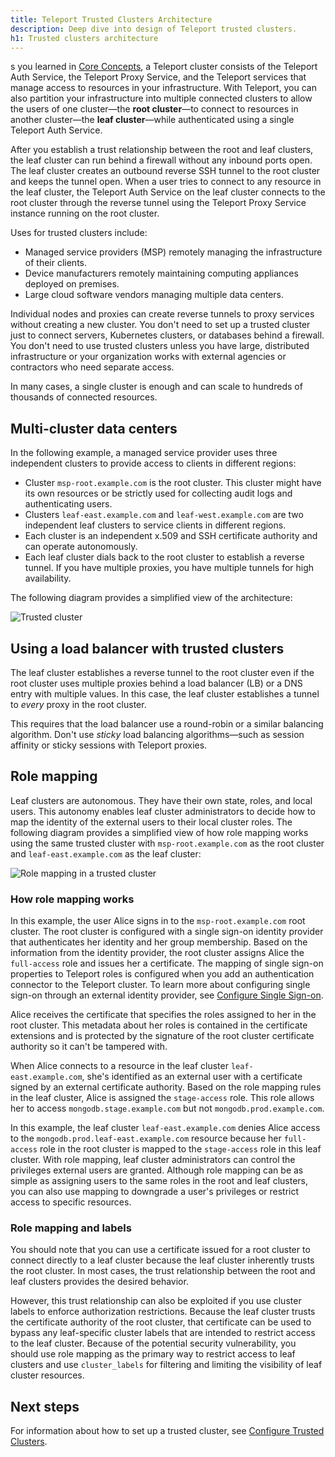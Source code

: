 ```yaml
---
title: Teleport Trusted Clusters Architecture
description: Deep dive into design of Teleport trusted clusters.
h1: Trusted clusters architecture
---
```


s you learned in [Core Concepts](../../core-concepts.mdx), a Teleport cluster
consists of the Teleport Auth Service, the Teleport Proxy Service, and the 
Teleport services that manage access to resources in your infrastructure.
With Teleport, you can also partition your infrastructure into multiple connected 
clusters to allow the users of one cluster—the **root cluster**—to connect to resources 
in another cluster—the **leaf cluster**—while authenticated using a single 
Teleport Auth Service. 

After you establish a trust relationship between the root and leaf clusters, the leaf cluster can
run behind a firewall without any inbound ports open. The leaf cluster creates an outbound reverse 
SSH tunnel to the root cluster and keeps the tunnel open.
When a user tries to connect to any resource in the leaf cluster, the Teleport Auth Service on the 
leaf cluster connects to the root cluster through the reverse tunnel using the Teleport Proxy Service 
instance running on the root cluster.

Uses for trusted clusters include:

- Managed service providers (MSP) remotely managing the infrastructure of their clients.
- Device manufacturers remotely maintaining computing appliances deployed on premises.
- Large cloud software vendors managing multiple data centers.

Individual nodes and proxies can create reverse tunnels to proxy services without creating a new cluster.
You don't need to set up a trusted cluster just to connect servers, Kubernetes clusters, or
databases behind a firewall. You don't need to use trusted clusters unless you have
large, distributed infrastructure or your organization works with external agencies or contractors who
need separate access.

In many cases, a single cluster is enough and can scale to hundreds of thousands
of connected resources.

## Multi-cluster data centers

In the following example, a managed service provider uses three independent clusters to 
provide access to clients in different regions:

- Cluster `msp-root.example.com` is the root cluster. This cluster might have its own resources or be 
strictly used for collecting audit logs and authenticating users.
- Clusters `leaf-east.example.com` and `leaf-west.example.com` are two independent leaf clusters to service 
clients in different regions.
- Each cluster is an independent x.509 and SSH certificate authority and can operate autonomously.
- Each leaf cluster dials back to the root cluster to establish a reverse tunnel. If you have multiple 
proxies, you have multiple tunnels for high availability.

The following diagram provides a simplified view of the architecture:

![Trusted cluster](../../img/trusted-clusters/simplified-trusted-cluster.png)

## Using a load balancer with trusted clusters

The leaf cluster establishes a reverse tunnel to the root cluster even if the
root cluster uses multiple proxies behind a load balancer (LB) or a DNS entry
with multiple values. In this case, the leaf cluster establishes a tunnel to
*every* proxy in the root cluster.

This requires that the load balancer use a round-robin or a similar balancing algorithm.
Don't use *sticky* load balancing algorithms—such as session affinity or sticky sessions
with Teleport proxies.

## Role mapping

Leaf clusters are autonomous. They have their own state, roles, and local users. 
This autonomy enables leaf cluster administrators to decide how to map the identity of the 
external users to their local cluster roles. 
The following diagram provides a simplified view of how role mapping works using the same trusted
cluster with `msp-root.example.com` as the root cluster and `leaf-east.example.com` as the leaf cluster:

![Role mapping in a trusted cluster](../../img/trusted-clusters/simplified-trusted-cluster-role-mapping.png)

### How role mapping works

In this example, the user Alice signs in to the `msp-root.example.com` root cluster. The root cluster is
configured with a single sign-on identity provider that authenticates her identity and her group membership.
Based on the information from the identity provider, the root cluster assigns Alice the `full-access` role
and issues her a certificate. The mapping of single sign-on properties to Teleport roles is configured when
you add an authentication connector to the Teleport cluster. To learn more about configuring single sign-on
through an external identity provider, see [Configure Single Sign-on](../access-controls/sso).

Alice receives the certificate that specifies the roles assigned to her in the root cluster. This metadata
about her roles is contained in the certificate extensions and is protected by the signature of the root 
cluster certificate authority so it can't be tampered with.

When Alice connects to a resource in the leaf cluster `leaf-east.example.com`, she's identified as an external user
with a certificate signed by an external certificate authority. Based on the role mapping rules in the leaf
cluster, Alice is assigned the `stage-access` role. This role allows her to access `mongodb.stage.example.com`
but not `mongodb.prod.example.com`.

In this example, the leaf cluster `leaf-east.example.com` denies Alice access to the 
`mongodb.prod.leaf-east.example.com` resource because her `full-access` role in the root cluster 
is mapped to the `stage-access` role in this leaf cluster.
With role mapping, leaf cluster administrators can control the privileges external users are granted.
Although role mapping can be as simple as assigning users to the same roles in the root and leaf clusters,
you can also use mapping to downgrade a user's privileges or restrict access to specific resources.

### Role mapping and labels

You should note that you can use a certificate issued for a root cluster to connect directly 
to a leaf cluster because the leaf cluster inherently trusts the root cluster. In most cases, 
the trust relationship between the root and leaf clusters provides the desired behavior. 

However, this trust relationship can also be exploited if you use cluster labels to enforce authorization 
restrictions. Because the leaf cluster trusts the certificate authority of the root cluster, that certificate 
can be used to bypass any leaf-specific cluster labels that are intended to restrict access to the leaf cluster. 
Because of the potential security vulnerability, you should use role mapping as the primary way to restrict access 
to leaf clusters and use `cluster_labels` for filtering and limiting the visibility of leaf cluster resources.

## Next steps

For information about how to set up a trusted cluster, see [Configure Trusted Clusters](../management/admin/trustedclusters.mdx).
